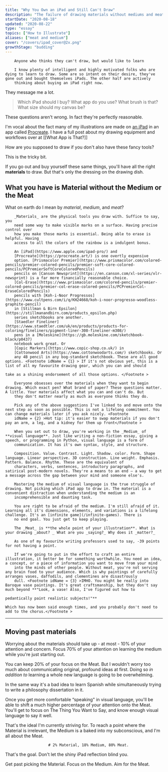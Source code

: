 ```yaml
---
title: "Why You Own an iPad and Still Can't Draw"
description: "The failure of drawing materials without mediums and meat"
startDate: "2020-08-18"
updated: "2020-08-22"
type: "essay"
topics: ["How to Illustrate"]
aliases: ["meat and medium"]
cover: "/covers/ipad_cover@2x.png"
growthStage: "budding"
---
```


<AssumedAudience >

		Anyone who thinks they can't draw, but would like to learn

</AssumedAudience >

<Spacer size = "small" />

<IntroParagraph >

		I know plenty of intelligent and highly motivated folks who are dying to learn to draw. Some are so intent on their desire, they've gone out and bought themselves iPads. The other half are actively
		thinking about buying an iPad right now.

</IntroParagraph >

They message me a lot.

> Which iPad should I buy? What app do you use? What brush is that? What size should my canvas be?

These questions aren't wrong. In fact they're perfectly reasonable.

I'm vocal about the fact many of my illustrations are made on [an iPad](https://www.apple.com/ipad-pro/) in an app called [Procreate](https://procreate.art/). I have a full post about my drawing equipment and workflows over at [[What App is That?]]

How are you supposed to draw if you don't also have these fancy tools?

This is the tricky bit.

If you go out and buy yourself these same things, you'll have all the right **materials** to draw. But that's only the dressing on the drawing dish.

## What you have is **Material** without the **Medium** or the **Meat**

What on earth do I mean by _material_, _medium_, and _meat_?

<MediumMaterialsMeat sectionTitle = 'Materials' >

		_Materials_ are the physical tools you draw with. Suffice to say, you
		need some way to make visible marks on a surface. Having precise control over
		how you make those marks is essential. Being able to erase is helpful. Having
		access to all the colors of the rainbow is a indulgent bonus.

		An [iPad](https://www.apple.com/ipad-pro/) and
		[Procreate](https://procreate.art/) is one overtly expensive
		option. [Prismacolor Premier](https://www.prismacolor.com/colored-pencils/premier-colored-pencils/premier-soft-core-colored-pencils/PCPremierSoftCoreColoredPencils)
		pencils on [Canson Newsprint](https://en.canson.com/xl-series/xlr-newsprint) is a far more financially reasonable choice.
		[Col-Erase](https://www.prismacolor.com/colored-pencils/premier-colored-pencils/premier-col-erase-colored-pencils/PCPremierCol-EraseColoredPencils)
		pencils with [Koh-i-Noor Progressos](https://www.cultpens.com/i/q/KH24668/koh-i-noor-progresso-woodless-graphite-pencil)
		in [Stillman & Birn Epsilon](https://stillmanandbirn.com/products_epsilon.php)
		series sketchbooks are another.
		[Staedler Fineliner](https://www.staedtler.com/uk/en/products/products-for-coloring/fineliners/pigment-liner-308-fineliner-m308/)
		pens in a [Moleskine](https://gb.moleskine.com/sketchbook-black/p0437)
		notebook work great. Or
		[Copic Markers](https://www.copic-shop.co.uk/) in
		[Cottonwood Arts](https://www.cottonwoodarts.com/) sketchbooks. Or
		any 4B pencil in any bog-standard sketchbook. These are all good options. <Footnote idName = {1} > If it's not obvious yet, this is a list of all my favourite drawing gear, which you can and should
																																																																																																					take as a shining endorsement of all those options. </Footnote >

		Everyone obsesses over the materials when they want to begin drawing. Which exact pen? What brand of paper? These questions matter. A little. Your materials affect what you can and can't do. But
		they don't matter nearly as much as everyone thinks they do.

		Pick any of the above suggestions I've linked to and move onto the next step as soon as possible. This is not a lifelong commitment. You can change materials later if you ask nicely. <Footnote
		idName = {2} >Hot tip: it's easier to swap materials if you don't pay an arm, a leg, and a kidney for them up front</Footnote >

</MediumMaterialsMeat >

<MediumMaterialsMeat sectionTitle = 'Medium' >

		When you set out to draw, you're working in the _Medium_ of **visual language**. Just like writing a non-fiction essay, giving a speech, or programming in Python, visual language is a form of
		communication. It has it's own syntax, style, and structure.

		Composition. Value. Contrast. Light. Shadow. color. Form. Shape language. Linear perspective. 3D construction. Line weight. Emphasis. Pattern. Balance. Rhythm. These are the equivalent of
		characters, verbs, sentences, introductory paragraphs, and satirical post-modern novels. They're a means to an end – a way to get a message across the gap between your mind and someone else's.

		Mastering the medium of visual language is the true struggle of drawing. Not picking which iPad app to draw in. The material is a convenient distraction when understanding the medium is an
		incomprehensible and daunting task.

		You are right to be afraid of the medium. I'm still afraid of it. Learning all it's dimensions, elements, and variations is a lifelong challenge. It's an [infinite game](/infinite-games). There is
		no end goal. You just get to keep playing.

</MediumMaterialsMeat >

<MediumMaterialsMeat sectionTitle = 'Meat' >

		The _Meat_ is **the whole point of your illustration**. What is your drawing _about? _ What are you _saying?_ Why does it _matter?_

		As one of my favourite writing professors used to say, -39 points for not having a point.

		If we're going to put in the effort to craft an entire illustration, it better be for something worthwhile. You need an idea, a concept, or a piece of information you want to move from your mind
		into the minds of other people. Without meat, you're not serving any brain food to your audience. Which is why paintings of carefully arranges vases, daffodils, and clementines are disastrously
		dull. <Footnote idName = {3} >IMHO. You might be really into Baroque vase paintings. It's great craftsmanship, but they don't say much beyond **"Look, a vase! Also, I've figured out how to
																																pedantically paint realistic subjects!"**
																																Which has now been said enough times, and you probably don't need to add to the chorus.</Footnote >

</MediumMaterialsMeat >

---

## Moving past materials

Worrying about the materials should take up - at most - 10% of your attention and concern. Focus 70% of your attention on learning the medium while you're just starting out.

You can keep 20% of your focus on the Meat. But I wouldn't worry too much about communicating original, profound ideas at first. Doing so _in addition to_ learning a whole new language is going to be overwhelming.

In the same way it's a bad idea to learn Spanish while simultaneously trying to write a philosophy dissertation in it.

Once you get more comfortable “speaking" in visual language, you'll be able to shift a much higher percentage of your attention onto the Meat. You'll get to focus on The Thing You Want to Say, and know enough visual language to say it well.

That's the ideal I'm currently striving for. To reach a point where the Material is irrelevant, the Medium is a baked into my subconscious, and I'm all about the Meat.

<Center >

		# 2% Material, 18% Medium, 80% Meat.

</Center >

That's the goal. Don't let the shiny iPad reflection blind you.

Get past picking the Material. Focus on the Medium. Aim for the Meat.
